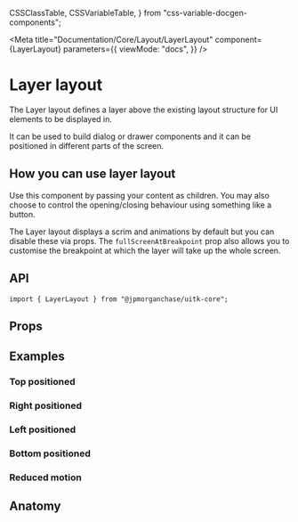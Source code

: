   CSSClassTable,
  CSSVariableTable,
} from "css-variable-docgen-components";

<Meta
  title="Documentation/Core/Layout/LayerLayout"
  component={LayerLayout}
  parameters={{
    viewMode: "docs",
  }}
/>

# Layer layout

The Layer layout defines a layer above the existing layout structure for UI elements to be displayed in.

It can be used to build dialog or drawer components and it can be positioned in different parts of the screen.

<Canvas>
  <Story id="core-layout-layerlayout--default-layer-layout" />
</Canvas>

## How you can use layer layout

Use this component by passing your content as children. You may also choose to control the opening/closing behaviour using something like a button.

The Layer layout displays a scrim and animations by default but you can disable these via props. The `fullScreenAtBreakpoint` prop also allows you to customise the breakpoint at which the layer will take up the whole screen.

## API

```
import { LayerLayout } from "@jpmorganchase/uitk-core";
```

## Props

<ArgsTable of={LayerLayout} />

## Examples

### Top positioned

<Canvas>
  <Story id="core-layout-layerlayout--layer-layout-top" />
</Canvas>

### Right positioned

<Canvas>
  <Story id="core-layout-layerlayout--layer-layout-right" />
</Canvas>

### Left positioned

<Canvas>
  <Story id="core-layout-layerlayout--layer-layout-left" />
</Canvas>

### Bottom positioned

<Canvas>
  <Story id="core-layout-layerlayout--layer-layout-bottom" />
</Canvas>

### Reduced motion

<Canvas>
  <Story id="core-layout-layerlayout--layer-reduced-motion" />
</Canvas>

## Anatomy

<Canvas>
  <ComponentAnatomy>
    <LayerLayout
      disableScrim={true}
      style={{ border: "dashed 1px black", padding: "1rem" }}
    />
  </ComponentAnatomy>
</Canvas>
